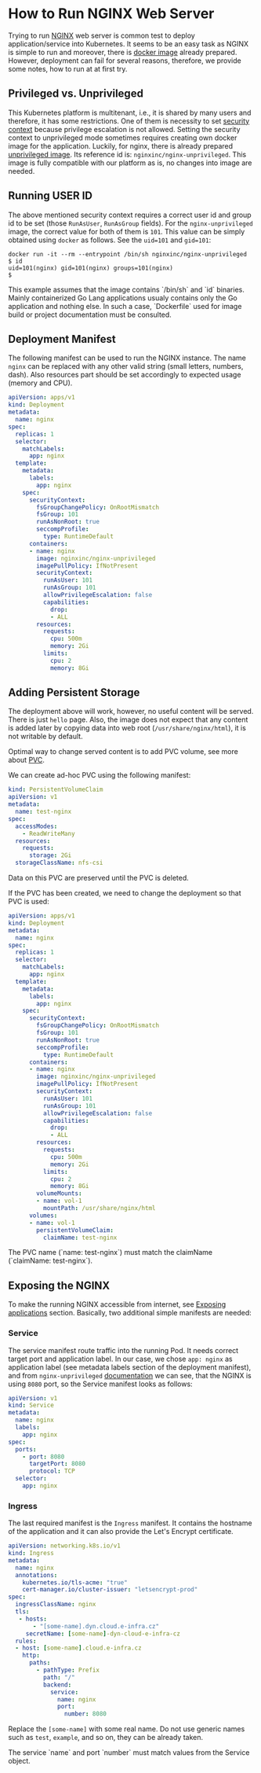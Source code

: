 
# How to Run NGINX Web Server

Trying to run [NGINX](https://nginx.org/en/) web server is common test to deploy application/service into Kubernetes. It seems to be an easy task as NGINX is simple to run and moreover, there is [docker image](https://hub.docker.com/_/nginx) already prepared. However, deployment can fail for several reasons, therefore, we provide some notes, how to run at at first try.

## Privileged vs. Unprivileged

This Kubernetes platform is multitenant, i.e., it is shared by many users and therefore, it has some restrictions. One of them is necessity to set [security context](../kubernetes/securitycontext) because privilege escalation is not allowed. Setting the security context to unprivileged mode sometimes requires creating own docker image for the application. Luckily, for nginx, there is already prepared [unprivileged image](https://hub.docker.com/r/nginxinc/nginx-unprivileged). Its reference id is: `nginxinc/nginx-unprivileged`. This image is fully compatible with our platform as is, no changes into image are needed.

## Running USER ID

The above mentioned security context requires a correct user id and group id to be set (those `RunAsUser`, `RunAsGroup` fields). For the `nginx-unprivileged` image, the correct value for both of them is `101`. This value can be simply obtained using `docker` as follows. See the `uid=101` and `gid=101`:

```shell
docker run -it --rm --entrypoint /bin/sh nginxinc/nginx-unprivileged
$ id
uid=101(nginx) gid=101(nginx) groups=101(nginx)
$
```

<Callout type="warning">
This example assumes that the image contains `/bin/sh` and `id` binaries. Mainly containerized Go Lang applications usualy contains only the Go application and nothing else. In such a case, `Dockerfile` used for image build or project documentation must be consulted.
</Callout>

## Deployment Manifest

The following manifest can be used to run the NGINX instance. The name `nginx` can be replaced with any other valid string (small letters, numbers, dash). Also resources part should be set accordingly to expected usage (memory and CPU).

```yaml
apiVersion: apps/v1
kind: Deployment
metadata:
  name: nginx
spec:
  replicas: 1
  selector:
    matchLabels:
      app: nginx
  template:
    metadata:
      labels:
        app: nginx
    spec:
      securityContext:
        fsGroupChangePolicy: OnRootMismatch
        fsGroup: 101
        runAsNonRoot: true
        seccompProfile:
          type: RuntimeDefault
      containers:
      - name: nginx
        image: nginxinc/nginx-unprivileged
        imagePullPolicy: IfNotPresent
        securityContext:
          runAsUser: 101
          runAsGroup: 101
          allowPrivilegeEscalation: false
          capabilities:
            drop:
            - ALL
        resources:
          requests:
            cpu: 500m
            memory: 2Gi
          limits:
            cpu: 2
            memory: 8Gi
```

## Adding Persistent Storage

The deployment above will work, however, no useful content will be served. There is just `hello` page. Also, the image does not expect that any content is added later by copying data into web root (`/usr/share/nginx/html`), it is not writable by default. 

Optimal way to change served content is to add PVC volume, see more about [PVC](../kubernetes/pvc).

We can create ad-hoc PVC using the following manifest:

```yaml
kind: PersistentVolumeClaim
apiVersion: v1
metadata:
  name: test-nginx
spec:
  accessModes:
    - ReadWriteMany
  resources:
    requests:
      storage: 2Gi
  storageClassName: nfs-csi
``` 

Data on this PVC are preserved until the PVC is deleted.

If the PVC has been created, we need to change the deployment so that PVC is used:

```yaml
apiVersion: apps/v1
kind: Deployment
metadata:
  name: nginx
spec:
  replicas: 1
  selector:
    matchLabels:
      app: nginx
  template:
    metadata:
      labels:
        app: nginx
    spec:
      securityContext:
        fsGroupChangePolicy: OnRootMismatch
        fsGroup: 101
        runAsNonRoot: true
        seccompProfile:
          type: RuntimeDefault
      containers:
      - name: nginx
        image: nginxinc/nginx-unprivileged
        imagePullPolicy: IfNotPresent
        securityContext:
          runAsUser: 101
          runAsGroup: 101
          allowPrivilegeEscalation: false
          capabilities:
            drop:
            - ALL
        resources:
          requests:
            cpu: 500m
            memory: 2Gi
          limits:
            cpu: 2
            memory: 8Gi
        volumeMounts:
        - name: vol-1
          mountPath: /usr/share/nginx/html
      volumes:
      - name: vol-1
        persistentVolumeClaim:
          claimName: test-nginx
```

<Callout type="warning">
The PVC name (`name: test-nginx`) must match the claimName (`claimName: test-nginx`).
</Callout>

## Exposing the NGINX

To make the running NGINX accessible from internet, see [Exposing applications](../kubernetes/expose) section. Basically, two additional simple manifests are needed:

### Service

The service manifest route traffic into the running Pod. It needs correct target port and application label. In our case, we chose `app: nginx` as application label (see metadata labels section of the deployment manifest), and from `nginx-unprivileged` [documentation](https://hub.docker.com/r/nginxinc/nginx-unprivileged) we can see, that the NGINX is using `8080` port, so the Service manifest looks as follows:

```yaml
apiVersion: v1
kind: Service
metadata:
  name: nginx
  labels:
    app: nginx
spec:
  ports:
    - port: 8080
      targetPort: 8080
      protocol: TCP
  selector:
    app: nginx
```

### Ingress

The last required manifest is the `Ingress` manifest. It contains the hostname of the application and it can also provide the Let's Encrypt certificate.

```yaml
apiVersion: networking.k8s.io/v1
kind: Ingress
metadata:
  name: nginx
  annotations:
    kubernetes.io/tls-acme: "true"
    cert-manager.io/cluster-issuer: "letsencrypt-prod"
spec:
  ingressClassName: nginx
  tls:
   - hosts:
       - "[some-name].dyn.cloud.e-infra.cz"
     secretName: [some-name]-dyn-cloud-e-infra-cz
  rules:
  - host: [some-name].cloud.e-infra.cz
    http:
      paths:
        - pathType: Prefix
          path: "/"
          backend:
            service:
              name: nginx
              port:
                number: 8080
```

Replace the `[some-name]` with some real name. Do not use generic names such as `test`, `example`, and so on, they can be already taken.

<Callout type="warning">
The service `name` and port `number` must match values from the Service object.
</Callout>
